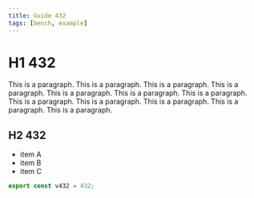```yaml
---
title: Guide 432
tags: [bench, example]
---
```


# H1 432

This is a paragraph. This is a paragraph. This is a paragraph. This is a paragraph. This is a paragraph. This is a paragraph. This is a paragraph. This is a paragraph. This is a paragraph. This is a paragraph. This is a paragraph. This is a paragraph. 

## H2 432

- item A
- item B
- item C

```ts
export const v432 = 432;
```